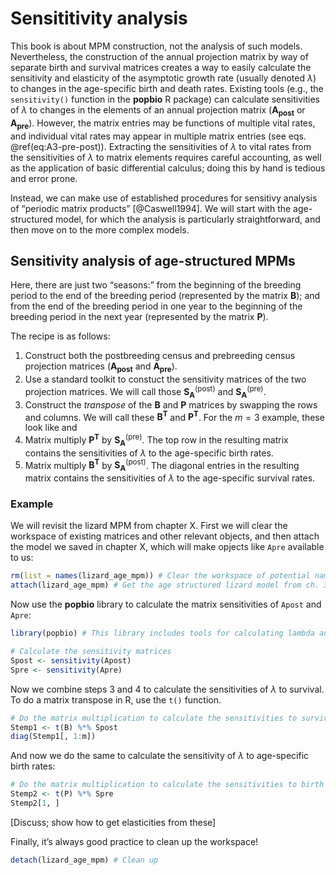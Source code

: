 # Sensititivity analysis
\newcommand{\vect}[1]{\mathbf{#1}}
\newcommand{\pari}[2]{#1_{(\text{#2})}}
\newcommand{\p}[1]{\pari{p}{#1}}
\newcommand{\b}[1]{\pari{b}{#1}}
\newcommand{\n}[1]{\pari{n}{#1}}
\newcommand{\gg}[1]{\pari{g}{#1}}

\newcommand{\parij}[3]{#1_{(\text{#3} \rightarrow \text{#2})}}
\newcommand{\g}[2]{\parij{g}{#1}{#2}}

This book is about MPM construction, not the analysis of such models. 
Nevertheless, the construction of the annual projection matrix by way of separate birth and survival matrices creates a way to easily calculate the sensitivity and elasticity of the asymptotic growth rate (usually denoted $\lambda$) to changes in the age-specific birth and death rates. 
Existing tools (e.g., the `sensitivity()` function in the **popbio** R package) can calculate sensitivities of $\lambda$ to changes in the elements of an annual projection matrix ($\vect{A_{post}}$ or $\vect{A_{pre}}$). 
However, the matrix entries may be functions of multiple vital rates, and individual vital rates may appear in multiple matrix entries (see eqs. \@ref(eq:A3-pre-post)).
Extracting the sensitivities of $\lambda$ to vital rates from the sensitivities of $\lambda$ to matrix elements requires careful accounting, as well as the application of basic differential calculus; doing this by hand is tedious and error prone.

Instead, we can make use of established procedures for sensitivy analysis of "periodic matrix products" [@Caswell1994].
We will start with the age-structured model, for which the analysis is particularly straightforward, and then move on to the more complex models.

## Sensitivity analysis of age-structured MPMs
Here, there are just two "seasons:" from the beginning of the breeding period to the end of the breeding period (represented by the matrix $\vect{B}$); and from the end of the breeding period in one year to the beginning of the breeding period in the next year (represented by the matrix $\vect{P}$).  

The recipe is as follows:

1. Construct both the postbreeding census and prebreeding census projection matrices ($\vect{A_{post}}$ and $\vect{A_{pre}}$).
2. Use a standard toolkit to constuct the sensitivity matrices of the two projection matrices.
We will call those $\vect{S_A}^{\text{(post)}}$ and $\vect{S_A}^{\text{(pre)}}$.
3. Construct the *transpose* of the $\vect{B}$ and $\vect{P}$ matrices by swapping the rows and columns. 
We will call these $\vect{B^T}$ and $\vect{P^T}$.
For the $m=3$ example, these look like 
\begin{equation}
\vect{B^T} = \begin{pmatrix}
              \b1 & 1 & 0 & 0\\
              \b2 & 0 & 1 & 0\\
              \b3 & 0 & 0 & 1
            \end{pmatrix}
\end{equation}
and
\begin{equation}
\vect{P^T} = \begin{pmatrix}
              \p0 & 0 & 0\\
              0 & \p1 & 0\\
              0 & 0 & \p1\\
              0 & 0 & 0
            \end{pmatrix}.
\end{equation}
4. Matrix multiply $\vect{P^T}$ by $\vect{S_A}^{\text{(pre)}}$. The top row in the resulting matrix contains the sensitivities of $\lambda$ to the age-specific birth rates.
5. Matrix multiply $\vect{B^T}$ by $\vect{S_A}^{\text{(post)}}$. The diagonal entries in the resulting matrix contains the sensitivities of $\lambda$ to the age-specific survival rates.



### Example
We will revisit the lizard MPM from chapter X.
First we will clear the workspace of existing matrices and other relevant objects, and then  attach the model we saved in chapter X, which will make opjects like `Apre` available to us:
```r
rm(list = names(lizard_age_mpm)) # Clear the workspace of potential name conflicts
attach(lizard_age_mpm) # Get the age structured lizard model from ch. 3.
```

Now use the **popbio** library to calculate the matrix sensitivities of `Apost` and `Apre`:
```r
library(popbio) # This library includes tools for calculating lambda and matrix sensitivities

# Calculate the sensitivity matrices
Spost <- sensitivity(Apost)
Spre <- sensitivity(Apre)
```
Now we combine steps 3 and 4 to calculate the sensitivities of $\lambda$ to survival.
To do a matrix transpose in R, use the `t()` function.
```r
# Do the matrix multiplication to calculate the sensitivities to survival
Stemp1 <- t(B) %*% Spost
diag(Stemp1[, 1:m])
```
And now we do the same to calculate the sensitivity of $\lambda$ to age-specific birth rates:
```r
# Do the matrix multiplication to calculate the sensitivities to birth rates
Stemp2 <- t(P) %*% Spre
Stemp2[1, ]
```

[Discuss; show how to get elasticities from these]

Finally, it's always good practice to clean up the workspace!
```r
detach(lizard_age_mpm) # Clean up
```